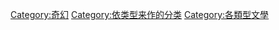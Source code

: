 {{Catnav|頁面分類|各種主題的頁面分類|類型|小說類型|奇幻小說}}

[[Category:奇幻|Category:奇幻]]
[[Category:依类型来作的分类|Category:依类型来作的分类]]
[[Category:各類型文學|Category:各類型文學]]